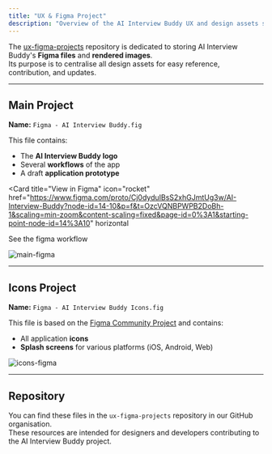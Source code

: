 ```yaml
---
title: "UX & Figma Project"
description: "Overview of the AI Interview Buddy UX and design assets stored in the GitHub repository."
---
```


The [ux-figma-projects](https://github.com/ai-interview-buddy/ux-figma-projects) repository is dedicated to storing AI Interview Buddy's **Figma files** and **rendered images**.  
Its purpose is to centralise all design assets for easy reference, contribution, and updates.

---

## Main Project

**Name:** `Figma - AI Interview Buddy.fig`  

This file contains:  
- The **AI Interview Buddy logo**  
- Several **workflows** of the app  
- A draft **application prototype**  

<Card
  title="View in Figma"
  icon="rocket"
  href="https://www.figma.com/proto/Cj0dyduIBsS2xhGJmtUg3w/AI-Interview-Buddy?node-id=14-10&p=f&t=OzcVQNBPWPB2DoBh-1&scaling=min-zoom&content-scaling=fixed&page-id=0%3A1&starting-point-node-id=14%3A10"
  horizontal
>
  See the figma workflow
</Card>

![main-figma](/images/community/main-figma.png)

---

## Icons Project

**Name:** `Figma - AI Interview Buddy Icons.fig`  

This file is based on the [Figma Community Project](https://www.figma.com/community/file/1466490409418563617) and contains:  
- All application **icons**  
- **Splash screens** for various platforms (iOS, Android, Web)

![icons-figma](/images/community/icons-figma.png)

---

## Repository

You can find these files in the `ux-figma-projects` repository in our GitHub organisation.  
These resources are intended for designers and developers contributing to the AI Interview Buddy project.
